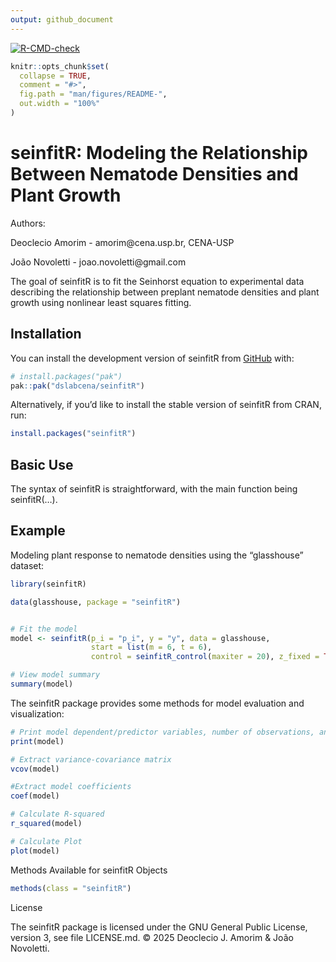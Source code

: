 ```yaml
---
output: github_document
---
```


<!-- README.md is generated from README.Rmd. Please edit that file -->

<!-- badges: start -->
[![R-CMD-check](https://github.com/dslabcena/seinfitR/actions/workflows/R-CMD-check.yaml/badge.svg)](https://github.com/dslabcena/seinfitR/actions/workflows/R-CMD-check.yaml)
<!-- badges: end -->


```r
knitr::opts_chunk$set(
  collapse = TRUE,
  comment = "#>",
  fig.path = "man/figures/README-",
  out.width = "100%"
)
```

# seinfitR:  Modeling the Relationship Between Nematode Densities and Plant Growth

Authors:

Deoclecio Amorim - amorim@cena.usp.br, CENA-USP

João Novoletti - joao.novoletti@gmail.com

The goal of seinfitR is to fit the Seinhorst equation to experimental data describing the relationship between preplant nematode densities and plant growth using nonlinear least squares fitting.


## Installation

You can install the development version of seinfitR from [GitHub](https://github.com/dslabcena/seinfitR) with:

``` r
# install.packages("pak")
pak::pak("dslabcena/seinfitR")
```

Alternatively, if you'd like to install the stable version of seinfitR from CRAN, run:

``` r
install.packages("seinfitR")
``` 
## Basic Use

The syntax of seinfitR is straightforward, with the main function being seinfitR(...).

## Example

Modeling plant response to nematode densities using the "glasshouse" dataset:

```r
library(seinfitR)

data(glasshouse, package = "seinfitR")


# Fit the model
model <- seinfitR(p_i = "p_i", y = "y", data = glasshouse,
                  start = list(m = 6, t = 6),
                  control = seinfitR_control(maxiter = 20), z_fixed = TRUE)

# View model summary
summary(model)
```

The seinfitR package provides some methods for model evaluation and visualization:

```r
# Print model dependent/predictor variables, number of observations, and parameter estimates
print(model)

# Extract variance-covariance matrix
vcov(model)

#Extract model coefficients
coef(model)

# Calculate R-squared
r_squared(model)

# Calculate Plot
plot(model)
```

Methods Available for seinfitR Objects
```r
methods(class = "seinfitR")
```
License

The seinfitR package is licensed under the GNU General Public License, version 3, see file LICENSE.md. © 2025 Deoclecio J. Amorim & João Novoletti.

